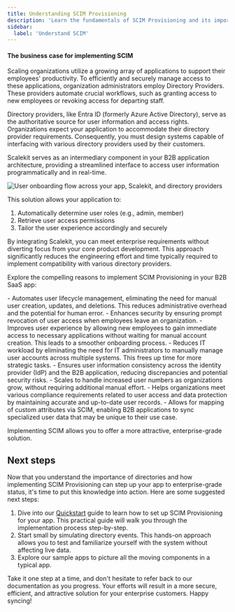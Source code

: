 ```yaml
---
title: Understanding SCIM Provisioning
description: 'Learn the fundamentals of SCIM Provisioning and its importance for B2B SaaS applications. Discover how automated user lifecycle management can enhance security, improve efficiency, and meet enterprise requirements.'
sidebar:
  label: 'Understand SCIM'
---
```



#### The business case for implementing SCIM

Scaling organizations utilize a growing array of applications to support their
employees' productivity. To efficiently and securely manage access to these applications,
organization administrators employ Directory Providers. These providers automate
crucial workflows, such as granting access to new employees or revoking access for departing staff.

Directory providers, like Entra ID (formerly Azure Active Directory), serve as the authoritative
source for user information and access rights. Organizations expect your application to accommodate
their directory provider requirements. Consequently, you must design systems capable of interfacing
with various directory providers used by their customers.

Scalekit serves as an intermediary component in your B2B application architecture, providing a
streamlined interface to access user information programmatically and in real-time.

![User onboarding flow across your app, Scalekit, and directory providers](@/assets/docs/guides/scim-basics/basics.png)

This solution allows your application to:

1. Automatically determine user roles (e.g., admin, member)
2. Retrieve user access permissions
3. Tailor the user experience accordingly and securely

By integrating Scalekit, you can meet enterprise requirements without diverting focus from your core
product development. This approach significantly reduces the engineering effort and time typically
required to implement compatibility with various directory providers.

Explore the compelling reasons to implement SCIM Provisioning in your B2B SaaS app:

<Aside type="tip">
- Automates user lifecycle management, eliminating the need for manual user creation, updates, and
  deletions. This reduces administrative overhead and the potential for human error.
- Enhances security by ensuring prompt revocation of user access when employees leave an
  organization.
- Improves user experience by allowing new employees to gain immediate access to necessary
  applications without waiting for manual account creation. This leads to a smoother onboarding
  process.
- Reduces IT workload by eliminating the need for IT administrators to manually manage user accounts
  across multiple systems. This frees up time for more strategic tasks.
- Ensures user information consistency across the identity provider (IdP) and the B2B application,
  reducing discrepancies and potential security risks.
- Scales to handle increased user numbers as organizations grow, without requiring additional manual
  effort.
- Helps organizations meet various compliance requirements related to user access and data
  protection by maintaining accurate and up-to-date user records.
- Allows for mapping of custom attributes via SCIM, enabling B2B applications to sync specialized
  user data that may be unique to their use case.
</Aside>

Implementing SCIM allows you to offer a more attractive, enterprise-grade solution.

## Next steps

Now that you understand the importance of directories and how implementing SCIM Provisioning can
step up your app to enterprise-grade status, it's time to put this knowledge into action. Here are
some suggested next steps:

1. Dive into our [Quickstart](/directory/scim/quickstart/) guide to learn how to set up SCIM Provisioning for
   your app. This practical guide will walk you through the implementation process step-by-step.
2. Start small by simulating directory events. This hands-on approach allows you to test and
   familiarize yourself with the system without affecting live data.
3. Explore our sample apps to picture all the moving components in a typical app.

<Aside type="note">
Take it one step at a time, and don't hesitate to refer back to our documentation as you progress.
Your efforts will result in a more secure, efficient, and attractive solution for your enterprise
customers. Happy syncing!
</Aside>
